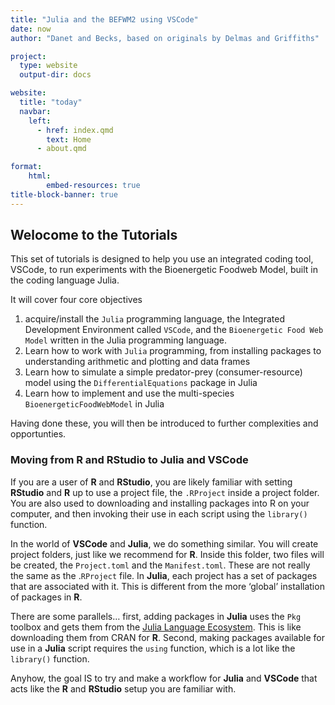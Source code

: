 ```yaml
---
title: "Julia and the BEFWM2 using VSCode"
date: now
author: "Danet and Becks, based on originals by Delmas and Griffiths"

project:
  type: website
  output-dir: docs

website:
  title: "today"
  navbar:
    left:
      - href: index.qmd
        text: Home
      - about.qmd

format:
    html:
        embed-resources: true
title-block-banner: true
---
```


## Welocome to the Tutorials

This set of tutorials is designed to help you use an integrated coding tool, VSCode, to run experiments with the Bioenergetic Foodweb Model, built in the coding language Julia.

It will cover four core objectives

1. acquire/install the `Julia` programming language, the Integrated Development Environment called `VSCode`, and the `Bioenergetic Food Web Model` written in the Julia programming language.
2. Learn how to work with `Julia` programming, from installing packages to understanding arithmetic and plotting and data frames
3. Learn how to simulate a simple predator-prey (consumer-resource) model using the `DifferentialEquations` package in Julia
4. Learn how to implement and use the multi-species `BioenergeticFoodWebModel` in Julia

Having done these, you will then be introduced to further complexities and opportunties.

### Moving from R and RStudio to Julia and VSCode

If you are a user of **R** and **RStudio**, you are likely familiar with setting **RStudio** and **R** up to use a project file, the `.RProject` inside a project folder.  You are also used to downloading and installing packages into R on your computer, and then invoking their use in each script using the `library()` function.

In the world of **VSCode** and **Julia**, we do something similar.  You will create project folders, just like we recommend for **R**.  Inside this folder, two files will be created, the `Project.toml` and the `Manifest.toml`.  These are not really the same as the .`RProject` file.  In **Julia**, each project has a set of packages that are associated with it.  This is different from the more 'global' installation of packages in **R**.

There are some parallels...  first, adding packages in **Julia** uses the `Pkg` toolbox and gets them from the [Julia Language Ecosystem](https://julialang.org/packages/).  This is like downloading them from CRAN for **R**.  Second, making packages available for use in a **Julia** script requires the `using` function, which is a lot like the `library()` function.

Anyhow, the goal IS to try and make a workflow for **Julia** and **VSCode** that acts like the **R** and **RStudio** setup you are familiar with.
